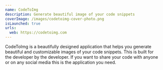 ```yaml
---
name: CodeToImg
description: Generate beautiful image of your code snippets
coverImage: /images/codetoimg-cover-photo.png
isLaunched: true
urls:
  web: https://codetoimg.com
---
```


CodeToImg is a beautifully designed application that helps you generate beautiful and customizable images of your code snippets. This is built for the developer by the developer. If you want to share your code with anyone or on any social media this is the application you need.
